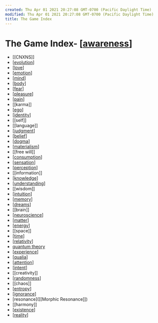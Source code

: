 ```yaml
---
created: Thu Apr 01 2021 20:27:08 GMT-0700 (Pacific Daylight Time)
modified: Thu Apr 01 2021 20:27:08 GMT-0700 (Pacific Daylight Time)
title: The Game Index
---
```

# The Game Index- [[awareness]]
- [[CNXNS]]
- [[evolution]]
- [[love]]
- [[emotion]]
- [[mind]]
- [[body]]
- [[fear]]
- [[pleasure]]
- [[pain]]
- [[karma]]
- [[ego]]
- [[identity]]
- [[self]]
- [[language]]
- [[judgment]]
- [[belief]]
- [[dogma]]
- [[materialism]]
- [[free will]]
- [[consumption]]
- [[sensation]]
- [[perception]]
- [[information]]
- [[knowledge]]
- [[understanding]]
- [[wisdom]]
- [[intuition]]
- [[memory]]
- [[dreams]]
- [[brain]]
- [[neuroscience]]
- [[matter]]
- [[energy]]
- [[space]]
- [[time]]
- [[relativity]]
- [quantum theory]([[quantum]])
- [[experience]]
- [[qualia]]
- [[attention]]
- [[intent]]
- [[creativity]]
- [[randomness]]
- [[chaos]]
- [[entropy]]
- [[ignorance]]
- [resonance]([[Morphic Resonance]])
- [[harmony]]
- [[existence]]
- [[reality]]

[//begin]: # "Autogenerated link references for markdown compatibility"
[awareness]: awareness "Awareness"
[evolution]: evolution "Evolution"
[love]: love "Love"
[emotion]: emotion "Emotion"
[mind]: mind "Mind"
[body]: body "body"
[fear]: fear "Fear"
[pleasure]: pleasure "pleasure"
[pain]: pain "Pain"
[ego]: ego "Ego"
[identity]: identity "identity"
[judgment]: judgment "Judgment"
[belief]: belief "belief"
[dogma]: dogma "Dogma and Belief"
[materialism]: ../../archives/roam/materialism "Materialism"
[consumption]: consumption "Consumption"
[sensation]: CNXNS/sensation "sensation"
[perception]: perception "Perception"
[knowledge]: knowledge "Knowledge"
[understanding]: understanding "understanding"
[intuition]: intuition "Intuition"
[memory]: memory "Memory"
[dreams]: ../../archives/roam/dreams "Dreams"
[neuroscience]: neuroscience "Neuroscience"
[matter]: matter "Matter"
[energy]: energy "Energy"
[time]: time "On Time"
[relativity]: relativity "relativity"
[experience]: experience "experience"
[qualia]: qualia "Qualia"
[attention]: attention "Attention"
[intent]: intent "Intent"
[randomness]: randomness "Randomness"
[entropy]: entropy "entropy"
[ignorance]: ignorance "Ignorance"
[existence]: existence "Existence"
[reality]: reality "Reality"
[//end]: # "Autogenerated link references"
